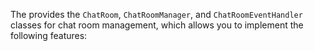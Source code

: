 <PlatformWrapper platform="flutter">

The <Vg k="CHAT_SDK"/> provides the `ChatRoom`, `ChatRoomManager`, and `ChatRoomEventHandler` classes for chat room management, which allows you to implement the following features:

</PlatformWrapper>